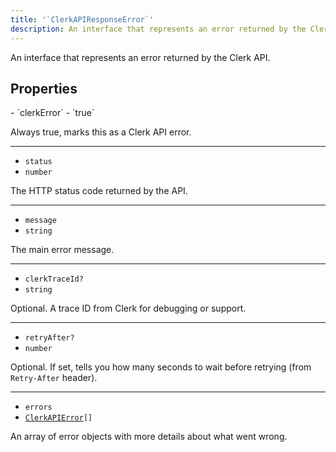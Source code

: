 ```yaml
---
title: '`ClerkAPIResponseError`'
description: An interface that represents an error returned by the Clerk API.
---
```


An interface that represents an error returned by the Clerk API.

## Properties

<Properties>
  - `clerkError`
  - `true`

  Always true, marks this as a Clerk API error.

  ---

  - `status`
  - `number`

  The HTTP status code returned by the API.

  ---

  - `message`
  - `string`

  The main error message.

  ---

  - `clerkTraceId?`
  - `string`

  Optional. A trace ID from Clerk for debugging or support.

  ---

  - `retryAfter?`
  - `number`

  Optional. If set, tells you how many seconds to wait before retrying (from `Retry-After` header).

  ---

  - `errors`
  - <code>[ClerkAPIError](/docs/references/javascript/types/clerk-api-error)\[]</code>

  An array of error objects with more details about what went wrong.
</Properties>

